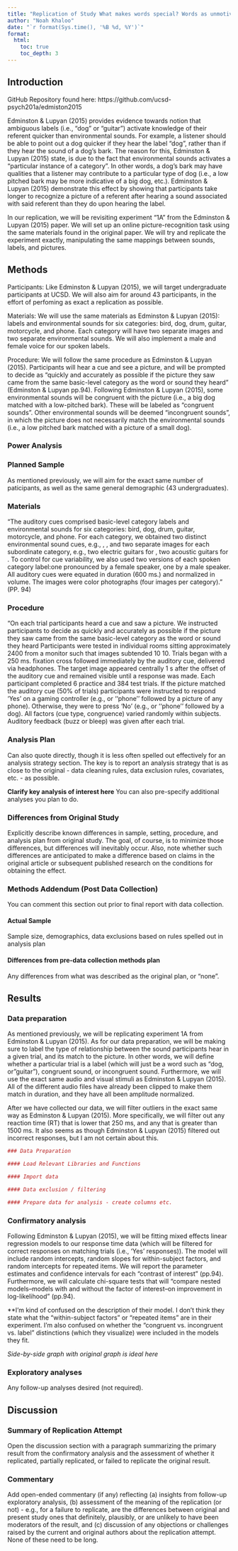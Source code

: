 ```yaml
---
title: "Replication of Study What makes words special? Words as unmotivated cues by Pierce Edmiston & Gary Lupyan (2015, Cognition)"
author: "Noah Khaloo"
date: "`r format(Sys.time(), '%B %d, %Y')`"
format:
  html:
    toc: true
    toc_depth: 3
---
```


<!-- Replication reports should all use this template to standardize reporting across projects.  These reports will be public supplementary materials that accompany the summary report(s) of the aggregate results. -->

## Introduction
GitHub Repository found here: https://github.com/ucsd-psych201a/edmiston2015


Edminston & Lupyan (2015) provides evidence towards notion that ambiguous labels (i.e., "dog" or "guitar") activate knowledge of their referent quicker than environmental sounds. For example, a listener should be able to point out a dog quicker if they hear the label "dog", rather than if they hear the sound of a dog's bark. The reason for this, Edminston & Lupyan (2015) state, is due to the fact that environmental sounds activates a "particular instance of a category". In other words, a dog's bark may have qualities that a listener may contribute to a particular type of dog (i.e., a low pitched bark may be more indicative of a big dog, etc.). Edminston & Lupyan (2015) demonstrate this effect by showing that participants take longer to recognize a picture of a referent after hearing a sound associated with said referent than they do upon hearing the label. 

In our replication, we will be revisiting experiment "1A" from the Edminston & Lupyan (2015) paper. We will set up an online picture-recognition task using the same materials found in the original paper. We will try and replicate the experiment exactly, manipulating the same mappings between sounds, labels, and pictures. 



## Methods
Participants: 
Like Edminston & Lupyan (2015), we will target undergraduate participants at UCSD. We will also aim for around 43 participants, in the effort of perfoming as exact a replication as possible. 

Materials: 
We will use the same materials as Edminston & Lupyan (2015): labels and environmental sounds for six categories: bird, dog, drum, guitar, motorcycle, and phone. Each category will have two separate images and two separate environmental sounds. We will also implement a male and female voice for our spoken labels. 

Procedure: 
We will follow the same procedure as Edminston & Lupyan (2015). Participants will hear a cue and see a picture, and will be prompted to decide as "quickly and accurately as possible if the picture they saw came from the same basic-level category as the word or sound they heard" (Edminston & Lupyan pp.94). Following Edminston & Lupyan (2015), some environmental sounds will be congruent with the picture (i.e., a big dog matched with a low-pitched bark). These will be labeled as "congruent sounds". Other environmental sounds will be deemed "incongruent sounds", in which the picture does not necessarily match the environmental sounds (i.e., a low pitched bark matched with a picture of a small dog). 


### Power Analysis


### Planned Sample
As mentioned previously, we will aim for the exact same number of paticipants, as well as the same general demographic (43 undergraduates). 

### Materials
"The auditory cues comprised basic-level category labels and environmental sounds for six categories: bird, dog, drum, guitar, motorcycle, and phone. For each category, we obtained two distinct environmental sound cues, e.g., <classical guitar strum>, <electric guitar strum>, and two separate images for each subordinate category, e.g., two electric guitars for <electric guitar strum>, two acoustic guitars for <electric guitar strum>. To control for cue variability, we also used two versions of each spoken category label:one pronounced by a female speaker, one by a male speaker. All auditory cues were equated in duration (600 ms.) and normalized in volume. The images were color photographs (four images per category)." (PP. 94) 

### Procedure	
"On each trial participants heard a cue and saw a picture. We instructed participants to decide as quickly and accurately as possible if the picture they saw came from the same basic-level category as the word or sound they heard Participants were tested in individual rooms sitting approximately 2400 from a monitor such that images subtended 10  10. Trials began with a 250 ms. fixation cross followed immediately by the auditory cue, delivered via headphones. The target image appeared centrally 1 s after the offset of the auditory cue and remained visible until a response was made. Each participant completed 6 practice and 384 test trials. If the picture matched the auditory cue (50% of trials) participants were instructed to respond ‘Yes’ on a gaming controller (e.g., <cellphone ring> or ‘‘phone’’ followed by a picture of any phone). Otherwise, they were to press ‘No’ (e.g., <cellphone ring> or ‘‘phone’’ followed by a dog). All factors (cue type, congruence) varied randomly within subjects. Auditory feedback (buzz or bleep) was given after each trial.

### Analysis Plan

Can also quote directly, though it is less often spelled out effectively for an analysis strategy section.  The key is to report an analysis strategy that is as close to the original - data cleaning rules, data exclusion rules, covariates, etc. - as possible.  

**Clarify key analysis of interest here**  You can also pre-specify additional analyses you plan to do.

### Differences from Original Study

Explicitly describe known differences in sample, setting, procedure, and analysis plan from original study.  The goal, of course, is to minimize those differences, but differences will inevitably occur.  Also, note whether such differences are anticipated to make a difference based on claims in the original article or subsequent published research on the conditions for obtaining the effect.

### Methods Addendum (Post Data Collection)

You can comment this section out prior to final report with data collection.

#### Actual Sample
  Sample size, demographics, data exclusions based on rules spelled out in analysis plan

#### Differences from pre-data collection methods plan
  Any differences from what was described as the original plan, or “none”.


## Results


### Data preparation
As mentioned previously, we will be replicating experiment 1A from Edminston & Lupyan (2015). As for our data preparation, we will be making sure to label the type of relationship between the sound participants hear in a given trial, and its match to the picture. In other words, we will define whether a particular trial is a label (which will just be a word such as "dog, or "guitar"), congruent sound, or incongruent sound. Furthermore, we will use the exact same audio and visual stimuli as Edminston & Lupyan (2015). All of the different audio files have already been clipped to make them match in duration, and they have all been amplitude normalized. 

After we have collected our data, we will filter outliers in the exact same way as Edminston & Lupyan (2015). More specifically, we will filter out any reaction time (RT) that is lower that 250 ms, and any that is greater than 1500 ms. It also seems as though Edminston & Lupyan (2015) filtered out incorrect responses, but I am not certain about this. 

	
```r
### Data Preparation

#### Load Relevant Libraries and Functions

#### Import data

#### Data exclusion / filtering

#### Prepare data for analysis - create columns etc.
```

### Confirmatory analysis

Following Edminston & Lupyan (2015), we will be fitting mixed effects linear regression models to our response time data (which will be filtered for correct responses on matching trials (i.e., 'Yes' responses)). The model will include random intercepts, random slopes for within-subject factors, and random intercepts for repeated items. We will report the parameter estimates and confidence intervals for each "contrast of interest" (pp.94). Furthermore, we will calculate chi-square tests that will "compare nested models--models with and without the factor of interest--on improvement in log-likelihood" (pp.94). 

**I'm kind of confused on the description of their model. I don't think they state what the "within-subject factors" or "repeated items" are in their experiment. I'm also confused on whether the "congruent vs. incongruent vs. label" distinctions (which they visualize) were included in the models they fit.

*Side-by-side graph with original graph is ideal here*

### Exploratory analyses

Any follow-up analyses desired (not required).  

## Discussion

### Summary of Replication Attempt

Open the discussion section with a paragraph summarizing the primary result from the confirmatory analysis and the assessment of whether it replicated, partially replicated, or failed to replicate the original result.  

### Commentary

Add open-ended commentary (if any) reflecting (a) insights from follow-up exploratory analysis, (b) assessment of the meaning of the replication (or not) - e.g., for a failure to replicate, are the differences between original and present study ones that definitely, plausibly, or are unlikely to have been moderators of the result, and (c) discussion of any objections or challenges raised by the current and original authors about the replication attempt.  None of these need to be long.
